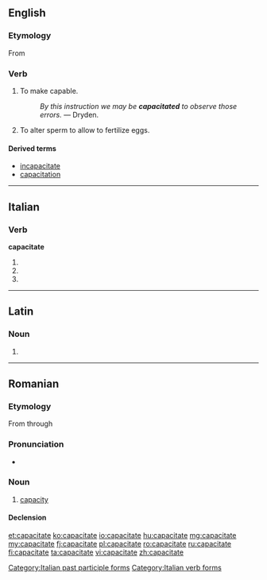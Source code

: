 ==English==

===Etymology===
From {{suffix|capacity|ate}}

===Verb===
{{en-verb|capacitat|es}}

# {{transitive}} To make capable.
#: ''By this instruction we may be '''capacitated''' to observe those errors.'' &mdash; Dryden.
# {{transitive|zoology}} To alter sperm to allow to fertilize eggs.

====Derived terms====
* [[incapacitate]]
* [[capacitation]]

----

==Italian==

===Verb===
'''capacitate'''

# {{conjugation of|capacitare||2|p|pres|ind|lang=it}}
# {{conjugation of|capacitare||2|p|imp|lang=it}}
# {{form of|[[feminine|Feminine]] plural|capacitato}}

[[Category:Italian past participle forms]]
[[Category:Italian verb forms]]

----

==Latin==

===Noun===
{{la-noun-form|capāciāte}}

# {{inflection of|capacitas|capāciās|abl|s|lang=la}}


----

==Romanian==

===Etymology===
From {{etyl|la|ro}} {{term|capacitas|lang=la}} through {{etyl|fr|ro}} {{term|capacité|lang=fr}}

===Pronunciation===
* {{IPA|[kapatʃiˈtate]|lang=ro}}

===Noun===
{{ro-noun|f|capacități}}

# [[capacity]]

====Declension====
{{ro-noun-f-tate|capaci}}

[[et:capacitate]]
[[ko:capacitate]]
[[io:capacitate]]
[[hu:capacitate]]
[[mg:capacitate]]
[[my:capacitate]]
[[fj:capacitate]]
[[pl:capacitate]]
[[ro:capacitate]]
[[ru:capacitate]]
[[fi:capacitate]]
[[ta:capacitate]]
[[vi:capacitate]]
[[zh:capacitate]]